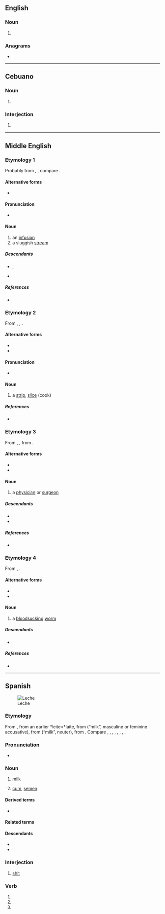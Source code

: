 {{also|leché|léché|lèche|-leche}}
==English==

===Noun===
{{en-noun}}

# {{archaic form of|en|lechwe}}

===Anagrams===
* {{anagrams|en|a=ceehl|Leech|chele|leech}}

----

==Cebuano==

===Noun===
{{ceb-noun|leche}}

# {{lb|ceb|dated}} {{alternative spelling of|ceb|letse}}

===Interjection===
{{head|ceb|interjection}}

# {{lb|ceb|vulgar|offensive}} {{alternative spelling of|ceb|letse}}

----
==Middle English==

===Etymology 1===
Probably from {{inh|enm|ang|*læc}}, {{m|ang|*lec}}, compare {{l|ang|leccan|t=to wet, moisten}}.

====Alternative forms====
* {{alter|enm|lecche|lache|lacche|lac|liche|leg|lage||in names}} 

====Pronunciation====
* {{IPA|enm|/lɛːt͡ʃ/|/lɛt͡ʃ/}}  

====Noun====
{{enm-noun}}

# an [[infusion]]
# a sluggish [[stream]]

=====Descendants=====
* {{desc|en|leach}}, {{l|en|letch}}
* {{desc|yol|letch}}

=====References=====
* {{R:MED Online|entry=lē̆ch(e|pos=n.(1)|id=MED24920}}

===Etymology 2===
From {{bor|enm|fro|lesche}}, {{m|fro|laiche}}, {{m|fro|leske}}.

====Alternative forms====
* {{alter|enm|leyche|leshe|leyshe|lese|leske}} 
* {{alter|enm|lete|lette|lethe|lede}} 

====Pronunciation====
* {{IPA|enm|/lɛːt͡ʃ(ə)/|/lɛt͡ʃ(ə)/}}  

====Noun====
{{enm-noun}}

# a [[strip]], [[slice]] (cook)

=====References=====
* {{R:MED Online|entry=lē̆che|pos=n.(2)|id=MED24921}}

===Etymology 3===
From {{inh|enm|ang|lēce}}, {{m|ang|lǣce}}, from {{inh|enm|gmw-pro|*lākī}}.

====Alternative forms====
* {{alter|enm|lech|lecche|lache}} 
* {{alter|enm|læce|læche|leache|liache||early}} 

====Noun====
{{enm-noun}}

# a [[physician]] or [[surgeon]]

=====Descendants=====
* {{desc|en|leech|pos=archaic}}
* {{desc|yol|leech}}

=====References=====
* {{R:MED Online|entry=lẹ̄che|pos=n.(3)|id=MED24922}}

===Etymology 4===
From {{inh|enm|ang|lēce}}, {{m|ang|lǣce}}.

====Alternative forms====
* {{alter|enm|lech}} 
* {{alter|enm|læce||early}} 

====Noun====
{{enm-noun}}

# a [[bloodsucking]] [[worm]]

=====Descendants=====
* {{desc|en|leech}}

=====References=====
* {{R:MED Online|entry=lẹ̄che|pos=n.(4)|id=MED24923}}

----

==Spanish==
[[File:Milk glass.jpg|thumb|Leche]]

===Etymology===
From {{inh|es|osp|leche}}, from an earlier *leite<*laite, from {{inh|es|VL.|lactem}} (“milk”, masculine or feminine accusative), from {{inh|es|la|lac}} (“milk”, neuter), from {{inh|es|ine-pro|*ǵlákts}}. Compare {{cog|ca|llet|}}, {{cog|eo|lakto|}}, {{cog|fr|lait|}}, {{cog|fur|lat|}}, {{cog|ia|lacte}}, {{cog|it|latte}}, {{cog|pt|leite|}}, {{cog|ro|lapte|}}.

===Pronunciation===
{{es-IPA}}
* {{hyph|es|le|che}}

===Noun===
{{es-noun|f}}

# {{lb|es|food}} [[milk]]
#: {{ux|es|Prefiero el café con '''leche''' y azúcar.|I prefer coffee with '''milk''' and sugar.}}
# {{lb|es|slang|vulgar}} [[cum]], [[semen]]
#: {{syn|es|esperma}}

====Derived terms====
* {{sense|diminutive}} {{l|es|lechita}}
{{col3|es
|a toda leche
|arroz con leche
|blanca y en botella, leche
|café con leche
|cagando leches
|cagarse en la leche
|diente de leche
|dulce de leche
|la leche
|leche condensada
|leche de almendra
|leche de arroz
|leche asada
|leche de avellana
|leche de avena
|leche de cáñamo
|leche de coco
|leche de soja
|leche de tigre
|leche desnatada
|leche frita
|leche materna
|{{l|es|lechería|g=f}}
|lechero
|mala leche
|me cago en la leche
|mil leches
|perro de mil leches
|pez de leche
|sacaleche
|sacaleches}}

====Related terms====
{{rel4
|es|lactar
|lácteo
|lechar
|lechero
|lechera
|lechoso
|lechuga
}}

====Descendants====
* {{desc|bor=1|ceb|letse}}
* {{desc|bor=1|nhg|lieche}}

===Interjection===
{{head|es|interjection}}

# {{lb|es|vulgar|Spain}} [[shit]]

===Verb===
{{head|es|verb form}}

# {{es-verb form of|ending=ar|mood=subjunctive|tense=present|pers=1|number=singular|lechar}}
# {{es-verb form of|ending=ar|mood=subjunctive|tense=present|pers=2|formal=yes|number=singular|lechar}}
# {{es-verb form of|ending=ar|mood=subjunctive|tense=present|pers=3|number=singular|lechar}}

{{C|es|Beverages|Dairy farming|Foods}}